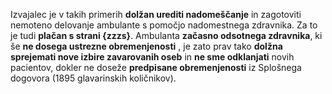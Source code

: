 

Izvajalec je v takih primerih **dolžan urediti nadomeščanje** in zagotoviti
nemoteno delovanje ambulante s pomočjo nadomestnega zdravnika. Za to je tudi
**plačan s strani {zzzs}**. Ambulanta **začasno odsotnega zdravnika**, ki še
**ne dosega ustrezne obremenjenosti** <DataTerm id="doctor-absence-term-head-quotient-1" term="head-quotient" text="glavarinskih količnikov"/>,
je zato prav tako **dolžna sprejemati nove izbire zavarovanih oseb** in **ne
sme odklanjati** novih pacientov, dokler ne doseže **predpisane obremenjenosti**
iz Splošnega dogovora (1895 glavarinskih količnikov).
